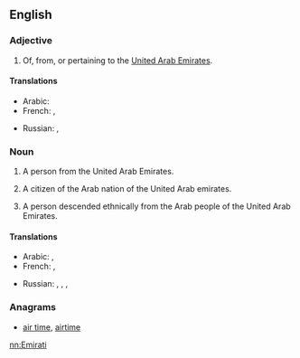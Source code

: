 {{also|emirati}}
==English==

===Adjective===
{{en-adj|-}}

# Of, from, or pertaining to the [[United Arab Emirates]].

====Translations====
{{trans-top|Of, from, or pertaining to United Arab Emirates}}
* Arabic: {{t-|ar|إماراتي‎|tr='imaraatiy}}
* French: {{t+|fr|émirati}}, {{t+|fr|émirien}}
{{trans-mid}}
* Russian: {{t-|ru|эмиратский|tr=emirátskij}}, {{t-|ru|ОАЭ|tr=o-a-é}}
{{trans-bottom}}

===Noun===
{{en-noun}}

# A person from the United Arab Emirates.
# {{historical}} A citizen of the Arab nation of the United Arab emirates.
# A person descended ethnically from the Arab people of the United Arab Emirates.

====Translations====
{{trans-top|A person from the United Arab Emirates}}
* Arabic: {{t-|ar|إماراتي‎|m|tr='imaraatiy}}, {{t-|ar|إماراتية|f|tr='imaratíyya}}
* French: {{t-|fr|Émirati}},  {{t-|fr|Émirien|m}}
{{trans-mid}}
* Russian: {{t-|ru|житель ОАЭ|m|tr=žítel' o-a-é}},  {{t-|ru|жительница ОАЭ|f|tr=žítel'nica o-a-é}}, {{t-|ru|эмиратец|m|tr=emirátec}}, {{t-|ru|эмиратка|f|tr=emirátka}}
{{trans-bottom}}

===Anagrams===
* [[air time#English|air time]], [[airtime#English|airtime]]

[[nn:Emirati]]